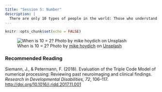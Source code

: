 ```yaml
---
title: "Session 5: Number"
description: |
  There are only 10 types of people in the world: Those who understand binary, and those who don't.
---
```


```r
knitr::opts_chunk$set(echo = FALSE)
```

![When is 10 = 2? <span>Photo by <a href="https://unsplash.com/@mhoydich?utm_source=unsplash&amp;utm_medium=referral&amp;utm_content=creditCopyText">mike hoydich</a> on <a href="https://unsplash.com/s/photos/number-10?utm_source=unsplash&amp;utm_medium=referral&amp;utm_content=creditCopyText">Unsplash</a></span>](photos/mike-hoydich-qzeo0eK7lmI-unsplash.jpg)

### Recommended Reading

Siemann, J., & Petermann, F. (2018). Evaluation of the Triple Code Model of numerical processing: Reviewing past neuroimaging and clinical findings. *Research in Developmental Disabilities, 72*, 106–117.  [http://doi.org/10.1016/j.ridd.2017.11.001](https://github.com/matarui/kogpsy/raw/main/docs/literature/Siemann_2018_RDD.pdf)